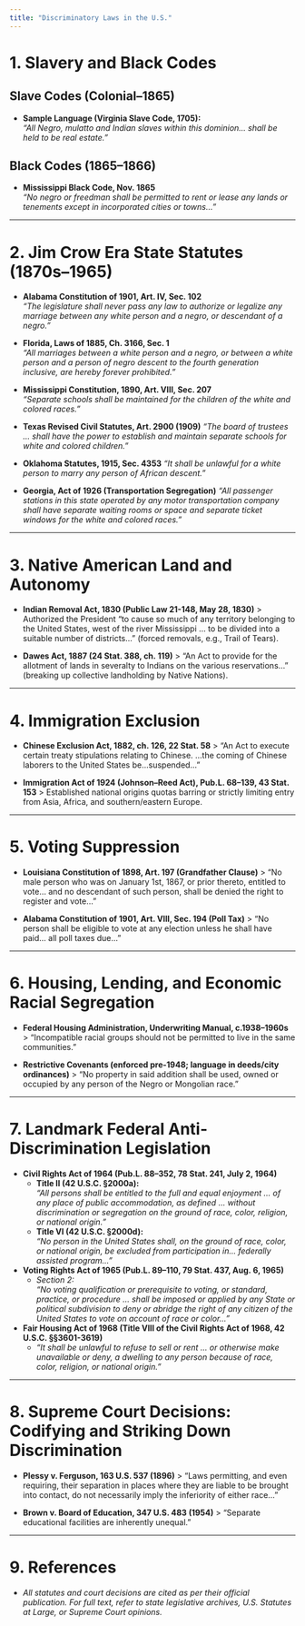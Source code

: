 ```yaml
---
title: "Discriminatory Laws in the U.S."
---
```


# 1. Slavery and Black Codes

## Slave Codes (Colonial–1865)
- **Sample Language (Virginia Slave Code, 1705):**  
  _"All Negro, mulatto and Indian slaves within this dominion... shall be held to be real estate."_

## Black Codes (1865–1866)
- **Mississippi Black Code, Nov. 1865**  
  _"No negro or freedman shall be permitted to rent or lease any lands or tenements except in incorporated cities or towns..."_

---

# 2. Jim Crow Era State Statutes (1870s–1965)

- **Alabama Constitution of 1901, Art. IV, Sec. 102**  
  _"The legislature shall never pass any law to authorize or legalize any marriage between any white person and a negro, or descendant of a negro."_

- **Florida, Laws of 1885, Ch. 3166, Sec. 1**  
  _"All marriages between a white person and a negro, or between a white person and a person of negro descent to the fourth generation inclusive, are hereby forever prohibited."_

- **Mississippi Constitution, 1890, Art. VIII, Sec. 207**  
  _"Separate schools shall be maintained for the children of the white and colored races."_

- **Texas Revised Civil Statutes, Art. 2900 (1909)**
  _"The board of trustees ... shall have the power to establish and maintain separate schools for white and colored children."_

- **Oklahoma Statutes, 1915, Sec. 4353**
  _"It shall be unlawful for a white person to marry any person of African descent."_

- **Georgia, Act of 1926 (Transportation Segregation)**
  _"All passenger stations in this state operated by any motor transportation company shall have separate waiting rooms or space and separate ticket windows for the white and colored races."_

---

# 3. Native American Land and Autonomy

- **Indian Removal Act, 1830 (Public Law 21-148, May 28, 1830)**
  > Authorized the President “to cause so much of any territory belonging to the United States, west of the river Mississippi … to be divided into a suitable number of districts...” (forced removals, e.g., Trail of Tears).

- **Dawes Act, 1887 (24 Stat. 388, ch. 119)**
  > “An Act to provide for the allotment of lands in severalty to Indians on the various reservations...” (breaking up collective landholding by Native Nations).

---

# 4. Immigration Exclusion

- **Chinese Exclusion Act, 1882, ch. 126, 22 Stat. 58**
  > "An Act to execute certain treaty stipulations relating to Chinese. …the coming of Chinese laborers to the United States be…suspended…"

- **Immigration Act of 1924 (Johnson–Reed Act), Pub.L. 68–139, 43 Stat. 153**
  > Established national origins quotas barring or strictly limiting entry from Asia, Africa, and southern/eastern Europe.

---

# 5. Voting Suppression

- **Louisiana Constitution of 1898, Art. 197 (Grandfather Clause)**
  > "No male person who was on January 1st, 1867, or prior thereto, entitled to vote... and no descendant of such person, shall be denied the right to register and vote…"

- **Alabama Constitution of 1901, Art. VIII, Sec. 194 (Poll Tax)**
  > "No person shall be eligible to vote at any election unless he shall have paid... all poll taxes due..."

---

# 6. Housing, Lending, and Economic Racial Segregation

- **Federal Housing Administration, Underwriting Manual, c.1938–1960s**  
  > "Incompatible racial groups should not be permitted to live in the same communities."

- **Restrictive Covenants (enforced pre-1948; language in deeds/city ordinances)**
  > “No property in said addition shall be used, owned or occupied by any person of the Negro or Mongolian race.”

---

# 7. Landmark Federal Anti-Discrimination Legislation

- **Civil Rights Act of 1964 (Pub.L. 88–352, 78 Stat. 241, July 2, 1964)**
  - **Title II (42 U.S.C. §2000a):**  
    _“All persons shall be entitled to the full and equal enjoyment … of any place of public accommodation, as defined … without discrimination or segregation on the ground of race, color, religion, or national origin.”_
  - **Title VI (42 U.S.C. §2000d):**  
    _“No person in the United States shall, on the ground of race, color, or national origin, be excluded from participation in... federally assisted program…”_

- **Voting Rights Act of 1965 (Pub.L. 89–110, 79 Stat. 437, Aug. 6, 1965)**
  - _Section 2:_  
    _“No voting qualification or prerequisite to voting, or standard, practice, or procedure ... shall be imposed or applied by any State or political subdivision to deny or abridge the right of any citizen of the United States to vote on account of race or color...”_

- **Fair Housing Act of 1968 (Title VIII of the Civil Rights Act of 1968, 42 U.S.C. §§3601-3619)**
  - _“It shall be unlawful to refuse to sell or rent ... or otherwise make unavailable or deny, a dwelling to any person because of race, color, religion, or national origin.”_

---

# 8. Supreme Court Decisions: Codifying and Striking Down Discrimination

- **Plessy v. Ferguson, 163 U.S. 537 (1896)**
  > “Laws permitting, and even requiring, their separation in places where they are liable to be brought into contact, do not necessarily imply the inferiority of either race…”

- **Brown v. Board of Education, 347 U.S. 483 (1954)**
  > “Separate educational facilities are inherently unequal.”

---

# 9. References

- *All statutes and court decisions are cited as per their official publication. For full text, refer to state legislative archives, U.S. Statutes at Large, or Supreme Court opinions.*



